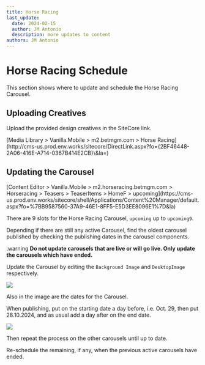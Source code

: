 ```yaml
---
title: Horse Racing
last_update:
  date: 2024-02-15
  author: JM Antonio
  description: more updates to content
authors: JM Antonio
---
```


# Horse Racing Schedule

This section shows where to update and schedule the Horse Racing Carousel. 

## Uploading Creatives

Upload the provided design creatives in the SiteCore link.

<Admonition type="info" title="SiteCore Path">
  [Media Library > Vanilla.Mobile > m2.betmgm.com > Horse Racing](http://cms-us.prod.env.works/sitecore/DirectLink.aspx?fo={2BF46448-2A06-416E-A714-0367B414E2CB}\&la=)
</Admonition>

## Updating the Carousel

<Admonition type="info" title="SiteCore Path">
  [Content Editor > Vanilla.Mobile > m2.horseracing.betmgm.com > Horseracing > Teasers > TeaserItems > HomeF > upcoming](https://cms-us.prod.env.works/sitecore/shell/Applications/Content%20Manager/default.aspx?fo=%7BB9587560-37A9-46E1-8FF5-E5D3EE8096E1%7D&la)
</Admonition>

There are 9 slots for the Horse Racing Carousel, `upcoming` up to `upcoming9`.

Depending if there are still any active Carousel, find the oldest carousel published by checking the publishing dates in the carousel components.

<Admonition type="warning" title="warning">
 :warning <strong>Do not update carousels that are live or will go live. Only update the carousels which have ended.</strong>
</Admonition>

Update the Carousel by editing the `Background Image` and `DesktopImage` respectively.

![](https://res.cloudinary.com/dlfu36fiw/image/upload/v1709887532/builds/horserace/zqqibmuwnm0bopjj5e7v.png)

Also in the image are the dates for the Carousel.

When publishing, put on the starting date a day before, i.e. Oct. 29, then put 28.10.2024, and as usual add a day after on the end date.

![](https://res.cloudinary.com/dlfu36fiw/image/upload/v1709887531/builds/horserace/ebovgmbif6ol6yeyda2h.png)

Then repeat the process on the other carousels until up to date.

Re-schedule the remaining, if any, when the previous active carousels have ended.





